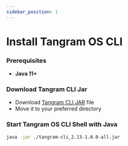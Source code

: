 ```yaml
---
sidebar_position: 1
---
```


# Install Tangram OS CLI



### Prerequisites

- **Java 11+**

### Download Tangram CLI Jar 

- Download [Tangram CLI JAR](https://github.com/tangram-data/tangram-os-doc/releases/download/tangram-cli-1.0.0/tangram-cli_2.13-1.0.0-all.jar) file
- Move it to your preferred directory


### Start Tangram OS CLI Shell with Java
```bash
java -jar ./tangram-cli_2.13-1.0.0-all.jar
```